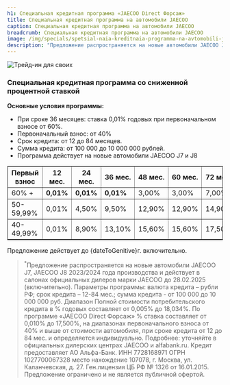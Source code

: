 ```yaml
---
h1: Специальная кредитная программа «JAECOO Direct Форсаж»
title: Специальная кредитная программа на автомобили JAECOO
caption: Специальная кредитная программа на автомобили JAECOO
breadcrumb: Специальная кредитная программа на автомобили JAECOO
image: /img/specials/spetsial-naia-kreditnaia-programma-na-avtomobili-jaecoo/thumb.webp
description: "Предложение распространяется на новые автомобили JAECOO J7, JAECOO J8 2023/2024 года производства и действует в салонах официальных дилеров марки JAECOO до 28.02.2025 (включительно)."
---
```



<picture>
	<source media="(min-width: 640px)" srcset="/img/specials/spetsial-naia-kreditnaia-programma-na-avtomobili-jaecoo/banner.webp" />
	<source media="(min-width: 320px)" srcset="/img/specials/spetsial-naia-kreditnaia-programma-na-avtomobili-jaecoo/thumb.webp" />
	<img src="/img/specials/spetsial-naia-kreditnaia-programma-na-avtomobili-jaecoo/banner.webp" class="w-full mb-10" alt="Трейд-ин для своих" />
</picture>

### **Специальная кредитная программа со сниженной процентной ставкой**

**Основные условия программы:**

<ul class="list-disc pl-5">
	<li>При сроке 36 месяцев: ставка 0,01% годовых при первоначальном взносе от 60%.</li>
	<li>Первоначальный взнос: от 40%</li>
	<li>Срок кредита: от 12 до 84 месяцев.</li>
	<li>Сумма кредита: от 100 000 до 10 000 000 рублей.</li>
	<li>Программа действует на новые автомобили JAECOO J7 и J8</li>
</ul>

<div class="overflow-auto min-w-full mt-14 mb-14">
	<table border="1" class="min-w-full w-full">
		<thead>
			<tr>
				<th>Первый взнос</th>
				<th><strong>12 мес.</strong></th>
				<th><strong>24 мес.</strong></th>
				<th><strong>36 мес.</strong></th>
				<th>48 мес.</th>
				<th>60 мес.</th>
				<th>72 мес.</th>
				<th>84 мес.</th>
			</tr>
		</thead>
		<tbody>
			<tr>
				<td>60% +</td>
				<td><strong>0,01%</strong></td>
				<td><strong>0,01%</strong></td>
				<td><strong>0,01%</strong></td>
				<td>3,00%</td>
				<td>3,00%</td>
				<td>7,00%</td>
				<td>7,00%</td>
			</tr>
			<tr>
				<td>50-59,99%</td>
				<td>0,01%</td>
				<td>4,50%</td>
				<td>9,50%</td>
				<td>12,90%</td>
				<td>12,90%</td>
				<td>14,90%</td>
				<td>14,90%</td>
			</tr>
			<tr>
				<td>40-49,99%</td>
				<td>0,01%</td>
				<td>8,90%</td>
				<td>13,10%</td>
				<td>15,60%</td>
				<td>15,60%</td>
				<td>17,50%</td>
				<td>17,50%</td>
			</tr>
		</tbody>
	</table>
</div>

Предложение действует до {dateToGenitive}г. включительно.

<SpecialSalonsInfo title='Воспользоваться предложением' dataFormName="Воспользоваться предложением. Специальная кредитная программа «JAECOO Direct Форсаж»" />

> <sup>*</sup>Предложение распространяется на новые автомобили JAECOO J7, JAECOO J8 2023/2024 года производства и действует в салонах официальных дилеров марки JAECOO до 28.02.2025 (включительно). Параметры программы: валюта кредита – рубли РФ; срок кредита – 12-84 мес.; сумма кредита - от 100 000 до 10 000 000 руб. Диапазон Полной стоимости потребительского кредита в % годовых составляет от 0,005% до 18,034%. По программе «JAECOO Direct Форсаж» % ставка составляет от 0,010% до 17,500%, на диапазонах первоначального взноса от 40% и выше от стоимости автомобиля, при сроке кредита от 12 до 84 мес. и определяется индивидуально. Подробнее: уточняйте в официальных дилерских центрах JAECOO и alfabank.ru. Кредит предоставляет АО Альфа-Банк. ИНН 7728168971 ОГРН 1027700067328 место нахождение 107078, г. Москва, ул. Каланчевская, д. 27. Ген.лицензия ЦБ РФ № 1326 от 16.01.2015. Предложение ограничено и не является публичной офертой.